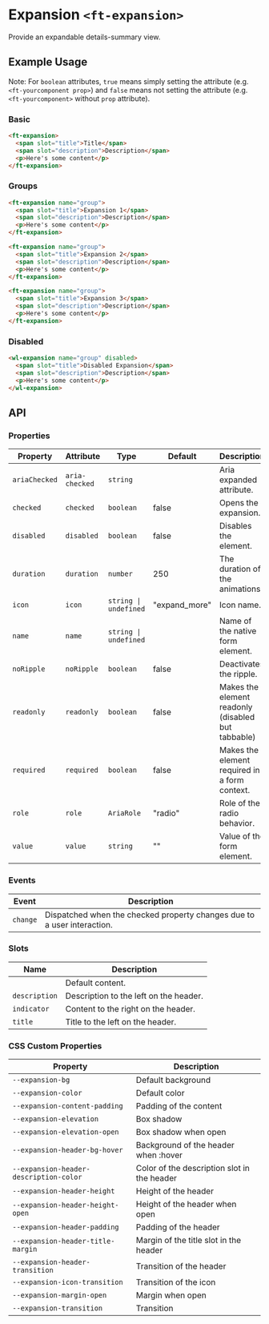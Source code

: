 
<Meta title="Firstech UI/Component/Expansion/Doc" />

<style>{`

`}</style>

# Expansion `<ft-expansion>`

Provide an expandable details-summary view.

## Example Usage

Note: For `boolean` attributes, `true` means simply setting the attribute (e.g. `<ft-yourcomponent prop>`) and `false` means not setting the attribute (e.g. `<ft-yourcomponent>` without `prop` attribute).

### Basic

<Canvas withToolbar>
  <Story id="ruhil-ui-component-expansion--basic" height="50px" />
</Canvas>

```html
<ft-expansion>
  <span slot="title">Title</span>
  <span slot="description">Description</span>
  <p>Here's some content</p>
</ft-expansion>
```

### Groups

<Canvas withToolbar>
  <Story id="ruhil-ui-component-expansion--groups" height="50px" />
</Canvas>

```html
<ft-expansion name="group">
  <span slot="title">Expansion 1</span>
  <span slot="description">Description</span>
  <p>Here's some content</p>
</ft-expansion>

<ft-expansion name="group">
  <span slot="title">Expansion 2</span>
  <span slot="description">Description</span>
  <p>Here's some content</p>
</ft-expansion>

<ft-expansion name="group">
  <span slot="title">Expansion 3</span>
  <span slot="description">Description</span>
  <p>Here's some content</p>
</ft-expansion>
```

### Disabled

<Canvas withToolbar>
  <Story id="ruhil-ui-component-expansion--disabled" height="50px" />
</Canvas>

```html
<wl-expansion name="group" disabled>
  <span slot="title">Disabled Expansion</span>
  <span slot="description">Description</span>
  <p>Here's some content</p>
</wl-expansion>
```

## API

### Properties

<table>
  <thead>
    <tr>
      <th>Property</th>
      <th>Attribute</th>
      <th>Type</th>
      <th>Default</th>
      <th>Description</th>
    </tr>
  </thead>
  <tbody>
    <tr>
      <td>
        <code>ariaChecked</code>
      </td>
      <td>
        <code>aria-checked</code>
      </td>
      <td>
        <code>string</code>
      </td>
      <td></td>
      <td>Aria expanded attribute.</td>
    </tr>
    <tr>
      <td>
        <code>checked</code>
      </td>
      <td>
        <code>checked</code>
      </td>
      <td>
        <code>boolean</code>
      </td>
      <td>false</td>
      <td>Opens the expansion.</td>
    </tr>
    <tr>
      <td>
        <code>disabled</code>
      </td>
      <td>
        <code>disabled</code>
      </td>
      <td>
        <code>boolean</code>
      </td>
      <td>false</td>
      <td>Disables the element.</td>
    </tr>
    <tr>
      <td>
        <code>duration</code>
      </td>
      <td>
        <code>duration</code>
      </td>
      <td>
        <code>number</code>
      </td>
      <td>250</td>
      <td>The duration of the animations.</td>
    </tr>
    <tr>
      <td>
        <code>icon</code>
      </td>
      <td>
        <code>icon</code>
      </td>
      <td>
        <code>string | undefined</code>
      </td>
      <td>"expand_more"</td>
      <td>Icon name.</td>
    </tr>
    <tr>
      <td>
        <code>name</code>
      </td>
      <td>
        <code>name</code>
      </td>
      <td>
        <code>string | undefined</code>
      </td>
      <td></td>
      <td>Name of the native form element.</td>
    </tr>
    <tr>
      <td>
        <code>noRipple</code>
      </td>
      <td>
        <code>noRipple</code>
      </td>
      <td>
        <code>boolean</code>
      </td>
      <td>false</td>
      <td>Deactivates the ripple.</td>
    </tr>
    <tr>
      <td>
        <code>readonly</code>
      </td>
      <td>
        <code>readonly</code>
      </td>
      <td>
        <code>boolean</code>
      </td>
      <td>false</td>
      <td>Makes the element readonly (disabled but tabbable)</td>
    </tr>
    <tr>
      <td>
        <code>required</code>
      </td>
      <td>
        <code>required</code>
      </td>
      <td>
        <code>boolean</code>
      </td>
      <td>false</td>
      <td>Makes the element required in a form context.</td>
    </tr>
    <tr>
      <td>
        <code>role</code>
      </td>
      <td>
        <code>role</code>
      </td>
      <td>
        <code>AriaRole</code>
      </td>
      <td>"radio"</td>
      <td>Role of the radio behavior.</td>
    </tr>
    <tr>
      <td>
        <code>value</code>
      </td>
      <td>
        <code>value</code>
      </td>
      <td>
        <code>string</code>
      </td>
      <td>""</td>
      <td>Value of the form element.</td>
    </tr>
  </tbody>
</table>

### Events

<table>
  <thead>
    <tr>
      <th>Event</th>
      <th>Description</th>
    </tr>
  </thead>
  <tbody>
    <tr>
      <td>
        <code>change</code>
      </td>
      <td>
        Dispatched when the checked property changes due to a user interaction.
      </td>
    </tr>
  </tbody>
</table>

### Slots

<table>
  <thead>
    <tr>
      <th>Name</th>
      <th>Description</th>
    </tr>
  </thead>
  <tbody>
    <tr>
      <td></td>
      <td>Default content.</td>
    </tr>
    <tr>
      <td>
        <code>description</code>
      </td>
      <td>Description to the left on the header.</td>
    </tr>
    <tr>
      <td>
        <code>indicator</code>
      </td>
      <td>Content to the right on the header.</td>
    </tr>
    <tr>
      <td>
        <code>title</code>
      </td>
      <td>Title to the left on the header.</td>
    </tr>
  </tbody>
</table>

### CSS Custom Properties

<table>
  <thead>
    <tr>
      <th>Property</th>
      <th>Description</th>
    </tr>
  </thead>
  <tbody>
    <tr>
      <td>
        <code>--expansion-bg</code>
      </td>
      <td>Default background</td>
    </tr>
    <tr>
      <td>
        <code>--expansion-color</code>
      </td>
      <td>Default color</td>
    </tr>
    <tr>
      <td>
        <code>--expansion-content-padding</code>
      </td>
      <td>Padding of the content</td>
    </tr>
    <tr>
      <td>
        <code>--expansion-elevation</code>
      </td>
      <td>Box shadow</td>
    </tr>
    <tr>
      <td>
        <code>--expansion-elevation-open</code>
      </td>
      <td>Box shadow when open</td>
    </tr>
    <tr>
      <td>
        <code>--expansion-header-bg-hover</code>
      </td>
      <td>Background of the header when :hover</td>
    </tr>
    <tr>
      <td>
        <code>--expansion-header-description-color</code>
      </td>
      <td>Color of the description slot in the header</td>
    </tr>
    <tr>
      <td>
        <code>--expansion-header-height</code>
      </td>
      <td>Height of the header</td>
    </tr>
    <tr>
      <td>
        <code>--expansion-header-height-open</code>
      </td>
      <td>Height of the header when open</td>
    </tr>
    <tr>
      <td>
        <code>--expansion-header-padding</code>
      </td>
      <td>Padding of the header</td>
    </tr>
    <tr>
      <td>
        <code>--expansion-header-title-margin</code>
      </td>
      <td>Margin of the title slot in the header</td>
    </tr>
    <tr>
      <td>
        <code>--expansion-header-transition</code>
      </td>
      <td>Transition of the header</td>
    </tr>
    <tr>
      <td>
        <code>--expansion-icon-transition</code>
      </td>
      <td>Transition of the icon</td>
    </tr>
    <tr>
      <td>
        <code>--expansion-margin-open</code>
      </td>
      <td>Margin when open</td>
    </tr>
    <tr>
      <td>
        <code>--expansion-transition</code>
      </td>
      <td>Transition</td>
    </tr>
  </tbody>
</table>
